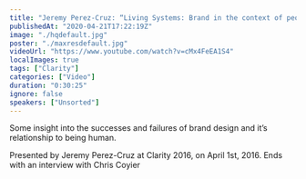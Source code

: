 ```yaml
---
title: "Jeremy Perez-Cruz: “Living Systems: Brand in the context of peoples lives” — Clarity 2016"
publishedAt: "2020-04-21T17:22:19Z"
image: "./hqdefault.jpg"
poster: "./maxresdefault.jpg"
videoUrl: "https://www.youtube.com/watch?v=cMx4FeEA1S4"
localImages: true
tags: ["Clarity"]
categories: ["Video"]
duration: "0:30:25"
ignore: false
speakers: ["Unsorted"]
---
```


Some insight into the successes and failures of brand design and it’s relationship to being human.

Presented by Jeremy Perez-Cruz at Clarity 2016, on April 1st, 2016. Ends with an interview with Chris Coyier
